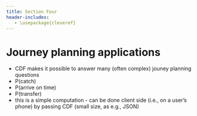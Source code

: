 ```yaml
---
title: Section Four
header-includes:
   - \usepackage{cleveref}
---
```


# Journey planning applications

* CDF makes it possible to answer many (often complex) jouney planning questions
* P(catch)
* P(arrive on time)
* P(transfer)
* this is a simple computation - can be done client side (i.e., on a user's phone) by passing CDF (small size, as e.g., JSON)
